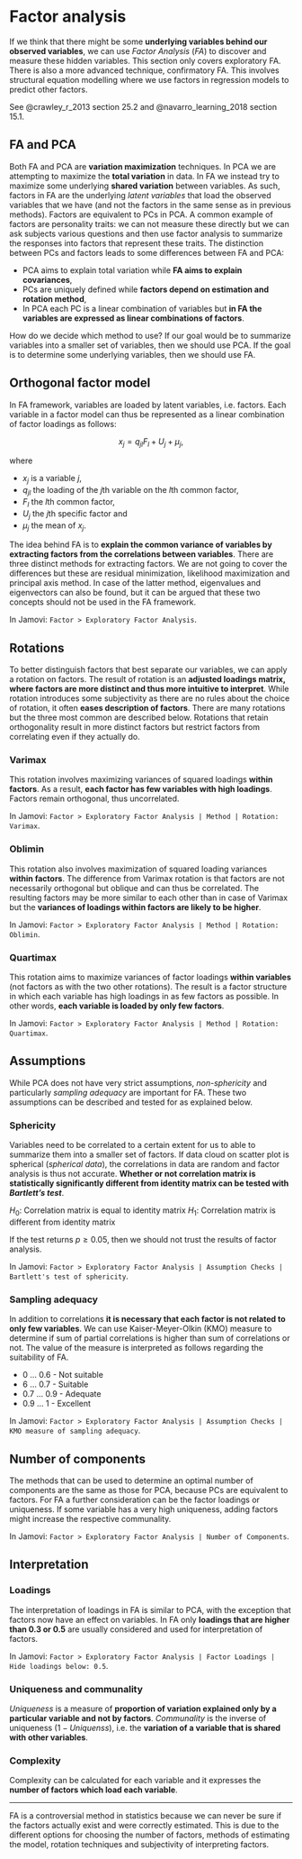 # Factor analysis

If we think that there might be some **underlying variables behind our observed variables**, we can use *Factor Analysis* (*FA*) to discover and measure these hidden variables. This section only covers exploratory FA. There is also a more advanced technique, confirmatory FA. This involves structural equation modelling where we use  factors in regression models to predict other factors.

See @crawley_r_2013 section 25.2 and @navarro_learning_2018 section 15.1.

## FA and PCA

Both FA and PCA are **variation maximization** techniques. In PCA we are attempting to maximize the **total variation** in data. In FA we instead try to maximize some underlying **shared variation** between variables. As such, factors in FA are the underlying *latent variables* that load the observed variables that we have (and not the factors in the same sense as in previous methods). Factors are equivalent to PCs in PCA. A common example of factors are personality traits: we can not measure these directly but we can ask subjects various questions and then use factor analysis to summarize the responses into factors that represent these traits. The distinction between PCs and factors leads to some differences between FA and PCA:

- PCA aims to explain total variation while **FA aims to explain covariances**, 
- PCs are uniquely defined while **factors depend on estimation and rotation method**, 
- In PCA each PC is a linear combination of variables but **in FA the variables are expressed as linear combinations of factors**.

How do we decide which method to use? If our goal would be to summarize variables into a smaller set of variables, then we should use PCA. If the goal is to determine some underlying variables, then we should use FA.

## Orthogonal factor model

In FA framework, variables are loaded by latent variables, i.e. factors. Each variable in a factor model can thus be represented as a linear combination of factor loadings as follows:

$$x_j = q_{jl} F_l + U_j +\mu_j,$$

where 

- $x_j$ is a variable $j$, 
- $q_{jl}$ the loading of the $j$th variable on the $l$th common factor, 
- $F_l$ the $l$th common factor, 
- $U_j$ the $j$th specific factor and 
- $\mu_j$ the mean of $x_j$. 

The idea behind FA is to **explain the common variance of variables by extracting factors from the correlations between variables**. There are three distinct methods for extracting factors. We are not going to cover the differences but these are residual minimization, likelihood maximization and principal axis method. In case of the latter method, eigenvalues and eigenvectors can also be found, but it can be argued that these two concepts should not be used in the FA framework.

In Jamovi: `Factor > Exploratory Factor Analysis`.  

## Rotations

To better distinguish factors that best separate our variables, we can apply a rotation on factors. The result of rotation is an **adjusted loadings matrix, where factors are more distinct and thus more intuitive to interpret**. While rotation introduces some subjectivity as there are no rules about the choice of rotation, it often **eases description of factors**. There are many rotations but the three most common are described below. Rotations that retain orthogonality result in more distinct factors but restrict factors from correlating even if they actually do. 

### Varimax

This rotation involves maximizing variances of squared loadings **within factors**. As a result, **each factor has few variables with high loadings**. Factors remain orthogonal, thus uncorrelated.

In Jamovi: `Factor > Exploratory Factor Analysis | Method | Rotation: Varimax `.  

### Oblimin

This rotation also involves maximization of squared loading variances **within factors**. The difference from Varimax rotation is that factors are not necessarily orthogonal but oblique and can thus be correlated. The resulting factors may be more similar to each other than in case of Varimax but the **variances of loadings within factors are likely to be higher**.

In Jamovi: `Factor > Exploratory Factor Analysis | Method | Rotation: Oblimin `.  

### Quartimax

This rotation aims to maximize variances of factor loadings **within variables** (not factors as with the two other rotations). The result is a factor structure in which each variable has high loadings in as few factors as possible. In other words, **each variable is loaded by only few factors**.

In Jamovi: `Factor > Exploratory Factor Analysis | Method | Rotation: Quartimax `.  

## Assumptions

While PCA does not have very strict assumptions, *non-sphericity* and particularly *sampling adequacy* are important for FA. These two assumptions can be described and tested for as explained below.

### Sphericity

Variables need to be correlated to a certain extent for us to able to summarize them into a smaller set of factors. If data cloud on scatter plot is spherical (*spherical data*), the correlations in data are random and factor analysis is thus not accurate. **Whether or not correlation matrix is statistically significantly different from identity matrix can be tested with *Bartlett's test***.

$H_0:$ Correlation matrix is equal to identity matrix
$H_1:$ Correlation matrix is different from identity matrix

If the test returns $p \ge 0.05$, then we should not trust the results of factor analysis.

In Jamovi: `Factor > Exploratory Factor Analysis | Assumption Checks | Bartlett's test of sphericity `.  

### Sampling adequacy

In addition to correlations **it is necessary that each factor is not related to only few variables**. We can use Kaiser-Meyer-Olkin (KMO) measure to determine if sum of partial correlations is higher than sum of correlations or not. The value of the measure is interpreted as follows regarding the suitability of FA.

- 0 ... 0.6 - Not suitable
- 6 ... 0.7 - Suitable
- 0.7 ... 0.9 - Adequate
- 0.9 ... 1 - Excellent

In Jamovi: `Factor > Exploratory Factor Analysis | Assumption Checks | KMO measure of sampling adequacy `.  

## Number of components

The methods that can be used to determine an optimal number of components are the same as those for PCA, because PCs are equivalent to factors. For FA a further consideration can be the factor loadings or uniqueness. If some variable has a very high uniqueness, adding factors might increase the respective communality.

In Jamovi: `Factor > Exploratory Factor Analysis | Number of Components`.

## Interpretation

### Loadings

The interpretation of loadings in FA is similar to PCA, with the exception that factors now have an effect on variables. In FA only **loadings that are higher than 0.3 or 0.5** are usually considered and used for interpretation of factors.

In Jamovi: `Factor > Exploratory Factor Analysis | Factor Loadings | Hide loadings below: 0.5`.

### Uniqueness and communality

*Uniqueness* is a measure of **proportion of variation explained only by a particular variable and not by factors**. *Communality* is the inverse of uniqueness ($1-Uniquenss$), i.e. the **variation of a variable that is shared with other variables**.

### Complexity

Complexity can be calculated for each variable and it expresses the **number of factors which load each variable**.

---

FA is a controversial method in statistics because we can never be sure if the factors actually exist and were correctly estimated. This is due to the different options for choosing the number of factors, methods of estimating the model, rotation techniques and subjectivity of interpreting factors.
